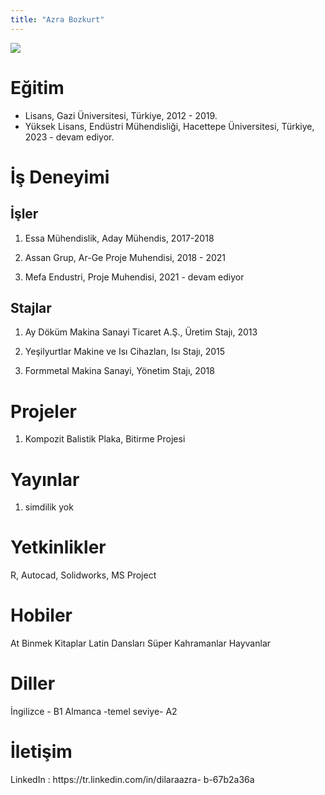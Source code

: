 ```yaml
---
title: "Azra Bozkurt"
---
```


![](/assets/images/Azra.JPG){fig-align="center"}

# Eğitim

-   Lisans, Gazi Üniversitesi, Türkiye, 2012 - 2019.
-   Yüksek Lisans, Endüstri Mühendisliği, Hacettepe Üniversitesi, Türkiye, 2023 - devam ediyor.

# İş Deneyimi

## İşler

1.  Essa Mühendislik, Aday Mühendis, 2017-2018

2. Assan Grup, Ar-Ge Proje Muhendisi, 2018 - 2021

3.   Mefa Endustri, Proje Muhendisi, 2021 - devam ediyor


## Stajlar

1.  Ay Döküm Makina Sanayi Ticaret A.Ş., Üretim Stajı, 2013

2.  Yeşilyurtlar Makine ve Isı Cihazları, Isı Stajı, 2015

3.  Formmetal Makina Sanayi, Yönetim Stajı, 2018

# Projeler

1.  Kompozit Balistik Plaka, Bitirme Projesi

# Yayınlar

1.  simdilik yok

# Yetkinlikler

R, Autocad, Solidworks, MS Project

# Hobiler

At Binmek
Kitaplar
Latin Dansları
Süper Kahramanlar
Hayvanlar

# Diller

İngilizce - B1
Almanca -temel seviye- A2

# İletişim

LinkedIn :
https://tr.linkedin.com/in/dilaraazra-
b-67b2a36a
